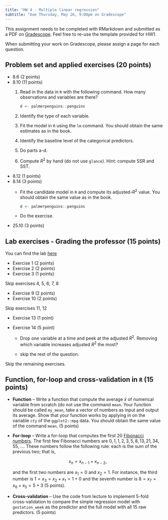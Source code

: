 ```yaml
---
title: "HW 4 - Multiple linear regression"
subtitle: "Due Thursday, May 26, 9:00pm on Gradescope"
---
```


This assignment needs to be completed with RMarkdown and submitted as a PDF on [Gradescope](https://www.gradescope.com/courses/394638). Feel free to re-use the template provided for HW1.

When submitting your work on Gradescope, please assign a page for each question.

## Problem set and applied exercises (20 points)

-   8.6 (2 points)
-   8.10 (11 points)
    1.  Read in the data in `R` with the following command. How many observations and variables are there?

        ```r
        d <- palmerpenguins::penguins
        ```

    2.  Identify the type of each variable.

    3.  Fit the model in `R` using the `lm` command. You should obtain the same estimates as in the book.

    4.  Identify the baseline level of the categorical predictors.

    5.  Do parts a-d.

    6.  Compute $R^2$ by hand (do not use `glance`). Hint: compute SSR and SST.
-   8.12 (1 points)
-   8.14 (3 points)
    -   Fit the candidate model in `R` and compute its adjusted-$R^2$ value. You should obtain the same value as in the book.

        ```r
        d <- palmerpenguins::penguins
        ```

    -   Do the exercise.
-   25.10 (3 points)

## Lab exercises - **Grading the professor** (15 points)

You can find the lab [here](http://openintrostat.github.io/oilabs-tidy/09_multiple_regression/multiple_regression.html)

-   Exercise 1 (2 points)
-   Exercise 2 (2 points)
-   Exercise 3 (1 points)

Skip exercises 4, 5, 6, 7, 8

-   Exercise 9 (2 points)
-   Exercise 10 (2 points)

Skip exercises 11, 12

-   Exercise 13 (1 point)

-   Exercise 14 (5 point)

    -   Drop one variable at a time and peek at the adjusted $R^2$. Removing which variable increases adjusted $R^2$ the most?

    -   skip the rest of the question.

Skip the remaining exercises.

## Function, for-loop and cross-validation in `R` (15 points)

-   **Function** -- Write a function that compute the average $\bar{x}$ of numerical variable from scratch (do not use the command `mean`. Your function should be called `my_mean`, take a vector of numbers as input and output its average. Show that your function works by applying in on the variable `cty` of the `ggplot2::mpg` data. You should obtain the same value of the command `mean`. (5 points)

-   **For-loop** -- Write a for-loop that computes the first 20 [Fibonacci numbers](https://en.wikipedia.org/wiki/Fibonacci_number). The first few Fibonacci numbers are $0, 1, 1, 2, 3, 5, 8, 13, 21, 34, 55, …$. These numbers follow the following rule: each is the sum of the previous two; that is,

    $$
    x_n = x_{n-1}+x_{n-2},
    $$

    and the first two numbers are $x_1=0$ and $x_2=1$. For instance, the third number is $1 = x_3 = x_2 + x_1 = 1 + 0$ and the seventh number is $8 = x_7 = x_6 + x_5 = 5 + 3$ (5 points).

-   **Cross-validation** -- Use the code from lecture to implement $5$-fold cross-validation to compare the simple regression model with `gestation_week` as the predictor and the full model with all 15 raw predictors. (5 points)
